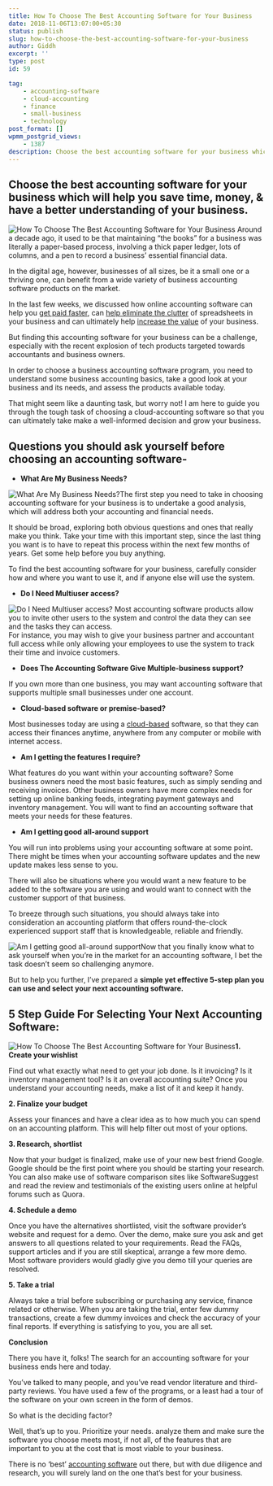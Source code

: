 ```yaml
---
title: How To Choose The Best Accounting Software for Your Business
date: 2018-11-06T13:07:00+05:30
status: publish
slug: how-to-choose-the-best-accounting-software-for-your-business
author: Giddh
excerpt: ''
type: post
id: 59

tag:
    - accounting-software
    - cloud-accounting
    - finance
    - small-business
    - technology
post_format: []
wpmm_postgrid_views:
    - 1387
description: Choose the best accounting software for your business which will help you save time, money, &amp; have a better understanding of your business.
---
```

Choose the best accounting software for your business which will help you save time, money, &amp; have a better understanding of your business. 
------------------------------------------------------------------------------------------------------------------------------------------------

<img class="wp-block-image size-large" src ="../../img/blog/1*s8GNib3HhdNa0fGCyUqZDg.webp" alt="How To Choose The Best Accounting Software for Your Business" />
Around a decade ago, it used to be that maintaining “the books” for a business was literally a paper-based process, involving a thick paper ledger, lots of columns, and a pen to record a business’ essential financial data.

In the digital age, however, businesses of all sizes, be it a small one or a thriving one, can benefit from a wide variety of business accounting software products on the market.

In the last few weeks, we discussed how online accounting software can help you [get paid faster](https://giddh.com/blog/how-to-get-paid-faster-simple-tips-to-getting-paid-promptly), can [help eliminate the clutter](https://giddh.com/blog/why-you-need-freedom-from-the-clutter-of-spreadsheets) of spreadsheets in your business and can ultimately help [increase the value](https://giddh.com/blog/want-to-increase-the-value-of-your-business-accurate-accounting-is-the-answer) of your business.

But finding this accounting software for your business can be a challenge, especially with the recent explosion of tech products targeted towards accountants and business owners.

In order to choose a business accounting software program, you need to understand some business accounting basics, take a good look at your business and its needs, and assess the products available today.

That might seem like a daunting task, but worry not! I am here to guide you through the tough task of choosing a cloud-accounting software so that you can ultimately take make a well-informed decision and grow your business.

Questions you should ask yourself before choosing an accounting software-
-------------------------------------------------------------------------

- **What Are My Business Needs?**

<img class="wp-block-image size-large" src = "../../img/blog/1*9nvLYWkrI8dC5ttVAn7RIw.webp" alt="What Are My Business Needs?" />The first step you need to take in choosing accounting software for your business is to undertake a good analysis, which will address both your accounting and financial needs.

It should be broad, exploring both obvious questions and ones that really make you think. Take your time with this important step, since the last thing you want is to have to repeat this process within the next few months of years. Get some help before you buy anything.

To find the best accounting software for your business, carefully consider how and where you want to use it, and if anyone else will use the system.

- **Do I Need Multiuser access?**

<img src = "../../uploads/2019/11/1_0K-cXqPMObSqi6s8XhHGeg.webp" alt="Do I Need Multiuser access?" /> Most accounting software products allow you to invite other users to the system and control the data they can see and the tasks they can access.  
For instance, you may wish to give your business partner and accountant full access while only allowing your employees to use the system to track their time and invoice customers.

- **Does The Accounting Software Give Multiple-business support?**

If you own more than one business, you may want accounting software that supports multiple small businesses under one account.

- **Cloud-based software or premise-based?**

Most businesses today are using a [cloud-based](https://giddh.com/blog/benefits-of-cloud-based-accounting-software) software, so that they can access their finances anytime, anywhere from any computer or mobile with internet access.

- **Am I getting the features I require?**

What features do you want within your accounting software? Some business owners need the most basic features, such as simply sending and receiving invoices. Other business owners have more complex needs for setting up online banking feeds, integrating payment gateways and inventory management. You will want to find an accounting software that meets your needs for these features.

- **Am I getting good all-around support**

You will run into problems using your accounting software at some point. There might be times when your accounting software updates and the new update makes less sense to you.

There will also be situations where you would want a new feature to be added to the software you are using and would want to connect with the customer support of that business.

To breeze through such situations, you should always take into consideration an accounting platform that offers round-the-clock experienced support staff that is knowledgeable, reliable and friendly.

<img class="wp-block-image size-large" src = "../../img/blog/1*hQDCEzuJXJGikhkySJWmhQ.webp" alt="Am I getting good all-around support" />Now that you finally know what to ask yourself when you’re in the market for an accounting software, I bet the task doesn’t seem so challenging anymore.

But to help you further, I’ve prepared a **simple yet effective 5-step plan you can use and select your next accounting software.**

5 Step Guide For Selecting Your Next Accounting Software:
---------------------------------------------------------

<img class="wp-block-image size-large" src = "../../img/blog/1*U-XQntYfWwRatHNWU3NpZA.webp" alt="How To Choose The Best Accounting Software for Your Business" />**1. Create your wishlist**

Find out what exactly what need to get your job done. Is it invoicing? Is it inventory management tool? Is it an overall accounting suite? Once you understand your accounting needs, make a list of it and keep it handy.

**2. Finalize your budget**

Assess your finances and have a clear idea as to how much you can spend on an accounting platform. This will help filter out most of your options.

**3. Research, shortlist**

Now that your budget is finalized, make use of your new best friend Google. Google should be the first point where you should be starting your research. You can also make use of software comparison sites like SoftwareSuggest and read the review and testimonials of the existing users online at helpful forums such as Quora.

**4. Schedule a demo**

Once you have the alternatives shortlisted, visit the software provider’s website and request for a demo. Over the demo, make sure you ask and get answers to all questions related to your requirements. Read the FAQs, support articles and if you are still skeptical, arrange a few more demo. Most software providers would gladly give you demo till your queries are resolved.

**5. Take a trial**

Always take a trial before subscribing or purchasing any service, finance related or otherwise. When you are taking the trial, enter few dummy transactions, create a few dummy invoices and check the accuracy of your final reports. If everything is satisfying to you, you are all set.

**Conclusion**

There you have it, folks! The search for an accounting software for your business ends here and today.

You’ve talked to many people, and you’ve read vendor literature and third-party reviews. You have used a few of the programs, or a least had a tour of the software on your own screen in the form of demos.

So what is the deciding factor?

Well, that’s up to you. Prioritize your needs. analyze them and make sure the software you choose meets most, if not all, of the features that are important to you at the cost that is most viable to your business.

There is no ‘best’ [accounting software](https://giddh.com) out there, but with due diligence and research, you will surely land on the one that’s best for your business.